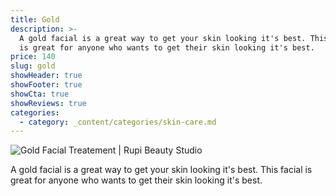 ```yaml
---
title: Gold
description: >-
  A gold facial is a great way to get your skin looking it's best. This facial
  is great for anyone who wants to get their skin looking it's best.
price: 140
slug: gold
showHeader: true
showFooter: true
showCta: true
showReviews: true
categories:
  - category: _content/categories/skin-care.md
---
```


![Gold Facial Treatement | Rupi Beauty Studio](/uploads/services/gold-facial.webp 'Gold Facial Treatement | Rupi Beauty Studio')

A gold facial is a great way to get your skin looking it's best. This facial is great for anyone who wants to get their skin looking it's best.
